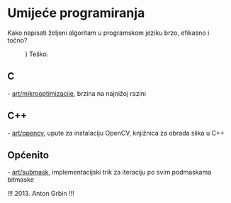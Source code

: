 = Umijeće programiranja =

Kako napisati željeni algoritam u programskom jeziku brzo, efikasno i točno?

:) Teško.

== C ==

- [[art/mikrooptimizacije]], brzina na najnižoj razini

== C++ ==

- [[art/opencv]], upute za instalaciju OpenCV, knjižnica za obrada slika u C++

== Općenito ==

- [[art/submask]], implementacijski trik za iteraciju po svim podmaskama bitmaske

!!!
2013. Anton Grbin
!!!
